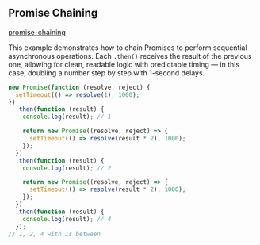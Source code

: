 
## Promise Chaining

[promise-chaining](https://javascript.info/promise-chaining)

This example demonstrates how to chain Promises to perform sequential asynchronous operations.
Each `.then()` receives the result of the previous one, allowing for clean, readable logic
with predictable timing — in this case, doubling a number step by step with 1-second delays.

```js
new Promise(function (resolve, reject) {
  setTimeout(() => resolve(1), 1000);
})
  .then(function (result) {
    console.log(result); // 1

    return new Promise((resolve, reject) => {
      setTimeout(() => resolve(result * 2), 1000);
    });
  })
  .then(function (result) {
    console.log(result); // 2

    return new Promise((resolve, reject) => {
      setTimeout(() => resolve(result * 2), 1000);
    });
  })
  .then(function (result) {
    console.log(result); // 4
  });
// 1, 2, 4 with 1s between
```
